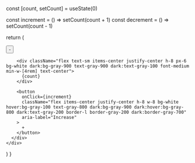   const [count, setCount] = useState(0)

  const increment = () => setCount(count + 1)
  const decrement = () => setCount(count - 1)

  return (
  <div className="flex items-center justify-center">
      <div className="flex items-center rounded-lg overflow-hidden border border-gray-200 dark:border-gray-700 shadow-sm">
        <button
          onClick={decrement}
          className="flex items-center justify-center h-8 w-8 bg-white hover:bg-gray-100 text-gray-800 dark:bg-gray-900 dark:hover:bg-gray-800 dark:text-gray-200 border-r border-gray-200 dark:border-gray-700"
          aria-label="Decrease"
        >
          -
        </button>

        <div className="flex text-sm items-center justify-center h-8 px-6 bg-white dark:bg-gray-900 text-gray-900 dark:text-gray-100 font-medium min-w-[4rem] text-center">
          {count}
        </div>

        <button
          onClick={increment}
          className="flex items-center justify-center h-8 w-8 bg-white hover:bg-gray-100 text-gray-800 dark:bg-gray-900 dark:hover:bg-gray-800 dark:text-gray-200 border-l border-gray-200 dark:border-gray-700"
          aria-label="Increase"
        >
          +
        </button>
      </div>
    </div>
  )
}